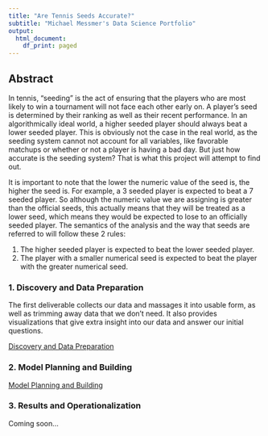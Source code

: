 ```yaml
---
title: "Are Tennis Seeds Accurate?"
subtitle: "Michael Messmer's Data Science Portfolio"
output:
  html_document:
    df_print: paged
---
```


## Abstract

In tennis, "seeding" is the act of ensuring that the players who are most likely to win a tournament will not face each other early on. A player's seed is determined by their ranking as well as their recent performance. In an algorithmically ideal world, a higher seeded player should always beat a lower seeded player. This is obviously not the case in the real world, as the seeding system cannot not account for all variables, like favorable matchups or whether or not a player is having a bad day. But just how accurate is the seeding system? That is what this project will attempt to find out.

It is important to note that the lower the numeric value of the seed is, the higher the seed is. For example, a 3 seeded player is expected to beat a 7 seeded player. So although the numeric value we are assigning is greater than the official seeds, this actually means that they will be treated as a lower seed, which means they would be expected to lose to an officially seeded player. The semantics of the analysis and the way that seeds are referred to will follow these 2 rules:

1. The higher seeded player is expected to beat the lower seeded player.
2. The player with a smaller numerical seed is expected to beat the player with the greater numerical seed.

### 1. Discovery and Data Preparation

The first deliverable collects our data and massages it into usable form, as well as trimming away data that we don't need. It also provides visualizations that give extra insight into our data and answer our initial questions.

<a href="deliverable1.html">Discovery and Data Preparation</a>

### 2. Model Planning and Building

<a href="deliverable2.html">Model Planning and Building</a>

### 3. Results and Operationalization

Coming soon...


